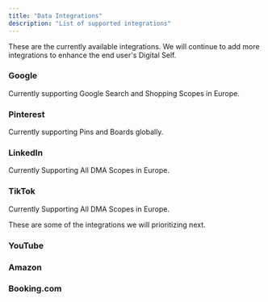 ```yaml
---
title: "Data Integrations"
description: "List of supported integrations"
---
```


<Warning>
  These are the currently available integrations. We will continue to add more integrations to enhance the end user's Digital Self. 
</Warning>

### Google 
Currently supporting Google Search and Shopping Scopes in Europe. 

### Pinterest
Currently supporting Pins and Boards globally. 

### LinkedIn
Currently Supporting All DMA Scopes in Europe. 

### TikTok
Currently Supporting All DMA Scopes in Europe. 

<Warning>
  These are some of the integrations we will prioritizing next. 
</Warning>

### YouTube

### Amazon

### Booking.com

